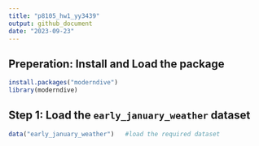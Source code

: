 ```yaml
---
title: "p8105_hw1_yy3439"
output: github_document
date: "2023-09-23"
---
```

## Preperation: Install and Load the package

```r
install.packages("moderndive")
library(moderndive)
```



## Step 1: Load the `early_january_weather` dataset

```r
data("early_january_weather")   #load the required dataset
```



